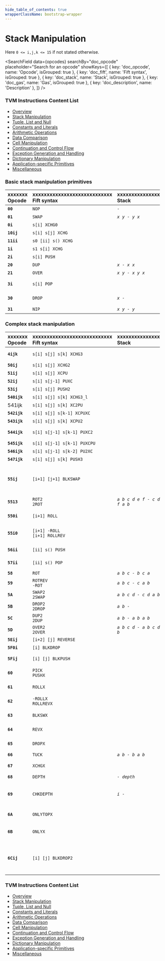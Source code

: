 ```yaml
---
hide_table_of_contents: true
wrapperClassName: bootstrap-wrapper
---
```



# Stack Manipulation

Here `0 <= i,j,k <= 15` if not stated otherwise.

<SearchField
  data={opcodes}
  searchBy="doc_opcode"
  placeholder="Search for an opcode"
  showKeys={[
    { key: 'doc_opcode', name: 'Opcode', isGrouped: true },
    { key: 'doc_fift', name: 'Fift syntax', isGrouped: true },
    { key: 'doc_stack', name: 'Stack', isGrouped: true },
    { key: 'doc_gas', name: 'Gas', isGrouped: true },
    { key: 'doc_description', name: 'Description' },
  ]}
/>

### TVM Instructions Content List

* [Overview](/learn/tvm-instructions/instructions)
* [Stack Manipulation](/learn/tvm-instructions/instructions/stack-manipulation)
* [Tuple, List and Null](/learn/tvm-instructions/instructions/tuple-list-null)
* [Constants and Literals](/learn/tvm-instructions/instructions/constant)
* [Arithmetic Operations](/learn/tvm-instructions/instructions/arithmetic)
* [Data Comparison](/learn/tvm-instructions/instructions/data-comparison)
* [Cell Manipulation](/learn/tvm-instructions/instructions/cell-manipulation)
* [Continuation and Control Flow](/learn/tvm-instructions/instructions/control-flow)
* [Exception Generation and Handling](/learn/tvm-instructions/instructions/exception-gen-and-handling)
* [Dictionary Manipulation](/learn/tvm-instructions/instructions/dictionary-manipulation)
* [Application-specific Primitives](/learn/tvm-instructions/instructions/app-specific)
* [Miscellaneous](/learn/tvm-instructions/instructions/miscellaneous)


### Basic stack manipulation primitives

| xxxxxxx<br/>Opcode | xxxxxxxxxxxxxxxxxxxxxxxxxxxx<br/>Fift syntax | xxxxxxxxxxxxxxxxx<br/>Stack | xxxxxxxxxxxxxxxxxxxxxxxxxxxxxxxxxxxxxx<br/>Description | xxxx<br/>Gas |
|:-|:-|:-|:-|:-|
| **`00`** | `NOP` | _`-`_ | Does nothing. | `18` |
| **`01`** | `SWAP` | _`x y - y x`_ | Same as [`s1 XCHG0`](#instr-xchg-0i). | `18` |
| **`0i`** | `s[i] XCHG0` |  | Interchanges `s0` with `s[i]`, `1 <= i <= 15`. | `18` |
| **`10ij`** | `s[i] s[j] XCHG` |  | Interchanges `s[i]` with `s[j]`, `1 <= i < j <= 15`. | `26` |
| **`11ii`** | `s0 [ii] s() XCHG` |  | Interchanges `s0` with `s[ii]`, `0 <= ii <= 255`. | `26` |
| **`1i`** | `s1 s[i] XCHG` |  | Interchanges `s1` with `s[i]`, `2 <= i <= 15`. | `18` |
| **`2i`** | `s[i] PUSH` |  | Pushes a copy of the old `s[i]` into the stack. | `18` |
| **`20`** | `DUP` | _`x - x x`_ | Same as [`s0 PUSH`](#instr-push). | `18` |
| **`21`** | `OVER` | _`x y - x y x`_ | Same as [`s1 PUSH`](#instr-push). | `18` |
| **`3i`** | `s[i] POP` |  | Pops the old `s0` value into the old `s[i]`. Equivalent to [`s[i] XCHG0`](#instr-xchg-0i) [`DROP`](#instr-drop) | `18` |
| **`30`** | `DROP` | _`x -`_ | Same as [`s0 POP`](#instr-pop), discards the top-of-stack value. | `18` |
| **`31`** | `NIP` | _`x y - y`_ | Same as [`s1 POP`](#instr-pop). | `18` |

### Complex stack manipulation

| xxxxxxx<br/>Opcode | xxxxxxxxxxxxxxxxxxxxxxxxxxxx<br/>Fift syntax | xxxxxxxxxxxxxxxxx<br/>Stack | xxxxxxxxxxxxxxxxxxxxxxxxxxxxxxxxxxxxxx<br/>Description | xxxx<br/>Gas |
|:-|:-|:-|:-|:-|
| **`4ijk`** | `s[i] s[j] s[k] XCHG3` |  | Equivalent to [`s2 s[i] XCHG`](#instr-xchg-ij) [`s1 s[j] XCHG`](#instr-xchg-ij) [`s[k] XCHG0`](#instr-xchg-0i). | `26` |
| **`50ij`** | `s[i] s[j] XCHG2` |  | Equivalent to [`s1 s[i] XCHG`](#instr-xchg-ij) [`s[j] XCHG0`](#instr-xchg-0i). | `26` |
| **`51ij`** | `s[i] s[j] XCPU` |  | Equivalent to [`s[i] XCHG0`](#instr-xchg-0i) [`s[j] PUSH`](#instr-push). | `26` |
| **`52ij`** | `s[i] s[j-1] PUXC` |  | Equivalent to [`s[i] PUSH`](#instr-push) [`SWAP`](#instr-swap) [`s[j] XCHG0`](#instr-xchg-0i). | `26` |
| **`53ij`** | `s[i] s[j] PUSH2` |  | Equivalent to [`s[i] PUSH`](#instr-push) [`s[j+1] PUSH`](#instr-push). | `26` |
| **`540ijk`** | `s[i] s[j] s[k] XCHG3_l` |  | Long form of [`XCHG3`](#instr-xchg3). | `34` |
| 541ijk | `s[i] s[j] s[k] XC2PU` |  | Equivalent to [`s[i] s[j] XCHG2`](#instr-xchg2) [`s[k] PUSH`](#instr-push). | `34` |
| **`542ijk`** | `s[i] s[j] s[k-1] XCPUXC` |  | Equivalent to [`s1 s[i] XCHG`](#instr-xchg-ij) [`s[j] s[k-1] PUXC`](#instr-puxc). | `34` |
| **`543ijk`** | `s[i] s[j] s[k] XCPU2` |  | Equivalent to [`s[i] XCHG0`](#instr-xchg-0i) [`s[j] s[k] PUSH2`](#instr-push2). | `34` |
| **`544ijk`** | `s[i] s[j-1] s[k-1] PUXC2` |  | Equivalent to [`s[i] PUSH`](#instr-push) [`s2 XCHG0`](#instr-xchg-0i) [`s[j] s[k] XCHG2`](#instr-xchg2). | `34` |
| **`545ijk`** | `s[i] s[j-1] s[k-1] PUXCPU` |  | Equivalent to [`s[i] s[j-1] PUXC`](#instr-puxc) [`s[k] PUSH`](#instr-push). | `34` |
| **`546ijk`** | `s[i] s[j-1] s[k-2] PU2XC` |  | Equivalent to [`s[i] PUSH`](#instr-push) [`SWAP`](#instr-swap) [`s[j] s[k-1] PUXC`](#instr-puxc). | `34` |
| **`547ijk`** | `s[i] s[j] s[k] PUSH3` |  | Equivalent to [`s[i] PUSH`](#instr-push) [`s[j+1] s[k+1] PUSH2`](#instr-push2). | `34` |
| **`55ij`** | `[i+1] [j+1] BLKSWAP` |  | Permutes two blocks `s[j+i+1] … s[j+1]` and `s[j] … s0`.<br/>`0 <= i,j <= 15`<br/>Equivalent to [`[i+1] [j+1] REVERSE`](#instr-reverse) [`[j+1] 0 REVERSE`](#instr-reverse) [`[i+j+2] 0 REVERSE`](#instr-reverse). | `26` |
| **`5513`** | `ROT2`<br/>`2ROT` | _`a b c d e f - c d e f a b`_ | Rotates the three topmost pairs of stack entries. | `26` |
| **`550i`** | `[i+1] ROLL` |  | Rotates the top `i+1` stack entries.<br/>Equivalent to [`1 [i+1] BLKSWAP`](#instr-blkswap). | `26` |
| **`55i0`** | `[i+1] -ROLL`<br/>`[i+1] ROLLREV` |  | Rotates the top `i+1` stack entries in the other direction.<br/>Equivalent to [`[i+1] 1 BLKSWAP`](#instr-blkswap). | `26` |
| **`56ii`** | `[ii] s() PUSH` |  | Pushes a copy of the old `s[ii]` into the stack.<br/>`0 <= ii <= 255` | `26` |
| **`57ii`** | `[ii] s() POP` |  | Pops the old `s0` value into the old `s[ii]`.<br/>`0 <= ii <= 255` | `26` |
| **`58`** | `ROT` | _`a b c - b c a`_ | Equivalent to [`1 2 BLKSWAP`](#instr-blkswap) or to [`s2 s1 XCHG2`](#instr-xchg2). | `18` |
| **`59`** | `ROTREV`<br/>`-ROT` | _`a b c - c a b`_ | Equivalent to [`2 1 BLKSWAP`](#instr-blkswap) or to [`s2 s2 XCHG2`](#instr-xchg2). | `18` |
| **`5A`** | `SWAP2`<br/>`2SWAP` | _`a b c d - c d a b`_ | Equivalent to [`2 2 BLKSWAP`](#instr-blkswap) or to [`s3 s2 XCHG2`](#instr-xchg2). | `18` |
| **`5B`** | `DROP2`<br/>`2DROP` | _`a b - `_ | Equivalent to [`DROP`](#instr-drop) [`DROP`](#instr-drop). | `18` |
| **`5C`** | `DUP2`<br/>`2DUP` | _`a b - a b a b`_ | Equivalent to [`s1 s0 PUSH2`](#instr-push2). | `18` |
| **`5D`** | `OVER2`<br/>`2OVER` | _`a b c d - a b c d a b`_ | Equivalent to [`s3 s2 PUSH2`](#instr-push2). | `18` |
| **`5Eij`** | `[i+2] [j] REVERSE` |  | Reverses the order of `s[j+i+1] … s[j]`. | `26` |
| **`5F0i`** | `[i] BLKDROP` |  | Equivalent to [`DROP`](#instr-drop) performed `i` times. | `26` |
| **`5Fij`** | `[i] [j] BLKPUSH` |  | Equivalent to `PUSH s(j)` performed `i` times.<br/>`1 <= i <= 15`, `0 <= j <= 15`. | `26` |
| **`60`** | `PICK`<br/>`PUSHX` |  | Pops integer `i` from the stack, then performs [`s[i] PUSH`](#instr-push). | `18` |
| **`61`** | `ROLLX` |  | Pops integer `i` from the stack, then performs [`1 [i] BLKSWAP`](#instr-blkswap). | `18` |
| **`62`** | `-ROLLX`<br/>`ROLLREVX` |  | Pops integer `i` from the stack, then performs [`[i] 1 BLKSWAP`](#instr-blkswap). | `18` |
| **`63`** | `BLKSWX` |  | Pops integers `i`,`j` from the stack, then performs [`[i] [j] BLKSWAP`](#instr-blkswap). | `18` |
| **`64`** | `REVX` |  | Pops integers `i`,`j` from the stack, then performs [`[i] [j] REVERSE`](#instr-reverse). | `18` |
| **`65`** | `DROPX` |  | Pops integer `i` from the stack, then performs [`[i] BLKDROP`](#instr-blkdrop). | `18` |
| **`66`** | `TUCK` | _`a b - b a b`_ | Equivalent to [`SWAP`](#instr-swap) [`OVER`](#instr-over) or to [`s1 s1 XCPU`](#instr-xcpu). | `18` |
| **`67`** | `XCHGX` |  | Pops integer `i` from the stack, then performs [`s[i] XCHG`](#instr-xchg-ij). | `18` |
| **`68`** | `DEPTH` | _`- depth`_ | Pushes the current depth of the stack. | `18` |
| **`69`** | `CHKDEPTH` | _`i -`_ | Pops integer `i` from the stack, then checks whether there are at least `i` elements, generating a stack underflow exception otherwise. | `18/58` |
| **`6A`** | `ONLYTOPX` |  | Pops integer `i` from the stack, then removes all but the top `i` elements. | `18` |
| **`6B`** | `ONLYX` |  | Pops integer `i` from the stack, then leaves only the bottom `i` elements. Approximately equivalent to [`DEPTH`](#instr-depth) [`SWAP`](#instr-swap) [`SUB`](#instr-sub) [`DROPX`](#instr-dropx). | `18` |
| **`6Cij`** | `[i] [j] BLKDROP2` |  | Drops `i` stack elements under the top `j` elements.<br/>`1 <= i <= 15`, `0 <= j <= 15`<br/>Equivalent to [`[i+j] 0 REVERSE`](#instr-reverse) [`[i] BLKDROP`](#instr-blkdrop) [`[j] 0 REVERSE`](#instr-reverse). | `26` |


### TVM Instructions Content List

* [Overview](/learn/tvm-instructions/instructions)
* [Stack Manipulation](/learn/tvm-instructions/instructions/stack-manipulation)
* [Tuple, List and Null](/learn/tvm-instructions/instructions/tuple-list-null)
* [Constants and Literals](/learn/tvm-instructions/instructions/constant)
* [Arithmetic Operations](/learn/tvm-instructions/instructions/arithmetic)
* [Data Comparison](/learn/tvm-instructions/instructions/data-comparison)
* [Cell Manipulation](/learn/tvm-instructions/instructions/cell-manipulation)
* [Continuation and Control Flow](/learn/tvm-instructions/instructions/control-flow)
* [Exception Generation and Handling](/learn/tvm-instructions/instructions/exception-gen-and-handling)
* [Dictionary Manipulation](/learn/tvm-instructions/instructions/dictionary-manipulation)
* [Application-specific Primitives](/learn/tvm-instructions/instructions/app-specific)
* [Miscellaneous](/learn/tvm-instructions/instructions/miscellaneous)
